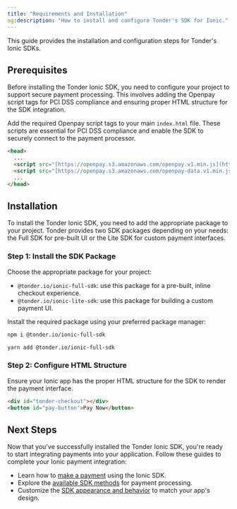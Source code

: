 ```yaml
---
title: "Requirements and Installation"
og:description: "How to install and configure Tonder's SDK for Ionic."
---
```


This guide provides the installation and configuration steps for Tonder's Ionic SDKs.

## Prerequisites

Before installing the Tonder Ionic SDK, you need to configure your project to support secure payment processing. This involves adding the Openpay script tags for PCI DSS compliance and ensuring proper HTML structure for the SDK integration.

Add the required Openpay script tags to your main `index.html` file. These scripts are essential for PCI DSS compliance and enable the SDK to securely connect to the payment processor.

```html title="index.html"
<head>
  ...
  <script src="[https://openpay.s3.amazonaws.com/openpay.v1.min.js](https://openpay.s3.amazonaws.com/openpay.v1.min.js)"></script>
  <script src="[https://openpay.s3.amazonaws.com/openpay-data.v1.min.js](https://openpay.s3.amazonaws.com/openpay-data.v1.min.js)"></script>
  ...
</head>
```

## Installation

To install the Tonder Ionic SDK, you need to add the appropriate package to your project. Tonder provides two SDK packages depending on your needs: the Full SDK for pre-built UI or the Lite SDK for custom payment interfaces.

### Step 1: Install the SDK Package

Choose the appropriate package for your project:

- `@tonder.io/ionic-full-sdk`: use this package for a pre-built, inline checkout experience.
- `@tonder.io/ionic-lite-sdk`: use this package for building a custom payment UI.

Install the required package using your preferred package manager:

<CodeGroup>

```bash
npm i @tonder.io/ionic-full-sdk
```

```bash
yarn add @tonder.io/ionic-full-sdk
```

</CodeGroup>

### Step 2: Configure HTML Structure

Ensure your Ionic app has the proper HTML structure for the SDK to render the payment interface.

```html
<div id="tonder-checkout"></div>
<button id="pay-button">Pay Now</button>
```

## Next Steps

Now that you've successfully installed the Tonder Ionic SDK, you're ready to start integrating payments into your application. Follow these guides to complete your Ionic payment integration:

- Learn how to [make a payment](/sdk-integration/mobile/ionic/make-a-payment) using the Ionic SDK.
- Explore the [available SDK methods](/sdk-integration/mobile/ionic/methods) for payment processing.
- Customize the [SDK appearance and behavior](/sdk-integration/mobile/ionic/customization) to match your app's design.